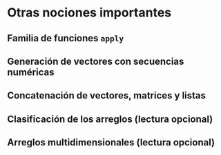 ```{=latex}
\thispagestyle{primerapagina}
```

# Otras nociones importantes

::: {.presentacion-capitulo data-latex=""}

:::

## Familia de funciones `apply`


## Generación de vectores con secuencias numéricas


## Concatenación de vectores, matrices y listas


## Clasificación de los arreglos (lectura opcional)


## Arreglos multidimensionales (lectura opcional)

